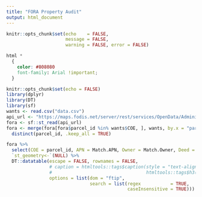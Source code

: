 ```yaml
---
title: "FORA Property Audit"
output: html_document
---
```


```r
knitr::opts_chunk$set(echo    = FALSE,
                      message = FALSE,
                      warning = FALSE, error = FALSE)
```

```css
html *
  {
    color: #808080
    font-family: Arial !important;
  }
```

```r
knitr::opts_chunk$set(echo = FALSE)
library(dplyr)
library(DT)
library(sf)
wants <- read.csv("data.csv")
api_url <- "https://maps.fodis.net/server/rest/services/OpenData/AdministrativeBoundaries/FeatureServer/1/query?where=1%3D1&outFields=*&outSR=4326&f=json"
fora <- sf::st_read(api_url) 
fora <- merge(fora[fora$parcel_id %in% wants$COE, ], wants, by.x = "parcel_id", by.y = "COE") %>%
  distinct(parcel_id, .keep_all = TRUE)
```

```r
fora %>% 
  select(COE = parcel_id, APN = Match.APN, Owner = Match.Owner, Deed = Match.Deed, `Army Transfer Doc` = Transfer.Doc.Name, Jurisdiction) %>%
  `st_geometry<-`(NULL) %>%
  DT::datatable(escape = FALSE, rownames = FALSE,
                # caption = htmltools::tags$caption(style = "text-align: center; color: #808080",
                #                                   htmltools::tags$h3("Draft Signs and Locations")),
                options = list(dom = "ftip",
                               search = list(regex           = TRUE, 
                                             caseInsensitive = TRUE)))
```

